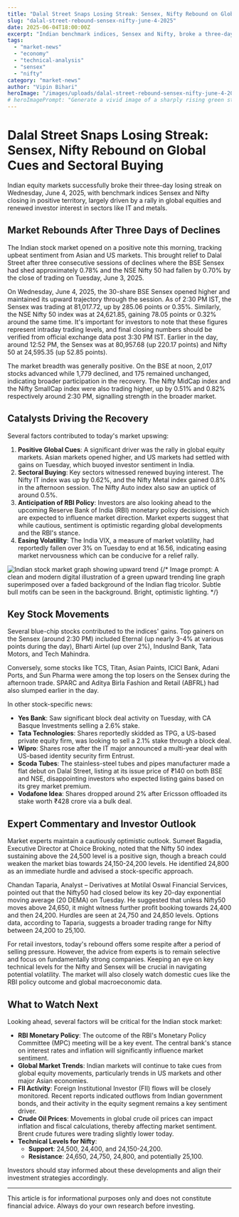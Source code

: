 ```yaml
---
title: "Dalal Street Snaps Losing Streak: Sensex, Nifty Rebound on Global Cues and Sectoral Buying"
slug: "dalal-street-rebound-sensex-nifty-june-4-2025"
date: 2025-06-04T18:00:00Z
excerpt: "Indian benchmark indices, Sensex and Nifty, broke a three-day losing spell on June 4, 2025, closing higher due to positive global equities and renewed buying in IT and metal stocks. Investors eye the upcoming RBI policy for future direction."
tags:
  - "market-news"
  - "economy"
  - "technical-analysis"
  - "sensex"
  - "nifty"
category: "market-news"
author: "Vipin Bihari"
heroImage: "/images/uploads/dalal-street-rebound-sensex-nifty-june-4-2025/market-rebound.jpg"
# heroImagePrompt: "Generate a vivid image of a sharply rising green stock market arrow as the striking foreground symbol, set against a slightly blurred, recognizable backdrop of the BSE building in Mumbai. Employ a hopeful color palette of bright greens, sky blues, and clean whites. The art style should be modern and sleek, akin to a financial news graphic. Use a dynamic low-angle camera shot to emphasize upward momentum and optimism, with bright, clear lighting."
---
```


# Dalal Street Snaps Losing Streak: Sensex, Nifty Rebound on Global Cues and Sectoral Buying

Indian equity markets successfully broke their three-day losing streak on Wednesday, June 4, 2025, with benchmark indices Sensex and Nifty closing in positive territory, largely driven by a rally in global equities and renewed investor interest in sectors like IT and metals.

## Market Rebounds After Three Days of Declines

The Indian stock market opened on a positive note this morning, tracking upbeat sentiment from Asian and US markets. This brought relief to Dalal Street after three consecutive sessions of declines where the BSE Sensex had shed approximately 0.78% and the NSE Nifty 50 had fallen by 0.70% by the close of trading on Tuesday, June 3, 2025.

On Wednesday, June 4, 2025, the 30-share BSE Sensex opened higher and maintained its upward trajectory through the session. As of 2:30 PM IST, the Sensex was trading at 81,017.72, up by 285.06 points or 0.35%. Similarly, the NSE Nifty 50 index was at 24,621.85, gaining 78.05 points or 0.32% around the same time. It's important for investors to note that these figures represent intraday trading levels, and final closing numbers should be verified from official exchange data post 3:30 PM IST. Earlier in the day, around 12:52 PM, the Sensex was at 80,957.68 (up 220.17 points) and Nifty 50 at 24,595.35 (up 52.85 points).

The market breadth was generally positive. On the BSE at noon, 2,017 stocks advanced while 1,779 declined, and 175 remained unchanged, indicating broader participation in the recovery. The Nifty MidCap index and the Nifty SmallCap index were also trading higher, up by 0.51% and 0.82% respectively around 2:30 PM, signalling strength in the broader market.

## Catalysts Driving the Recovery

Several factors contributed to today's market upswing:

1.  **Positive Global Cues**: A significant driver was the rally in global equity markets. Asian markets opened higher, and US markets had settled with gains on Tuesday, which buoyed investor sentiment in India.
2.  **Sectoral Buying**: Key sectors witnessed renewed buying interest. The Nifty IT index was up by 0.62%, and the Nifty Metal index gained 0.8% in the afternoon session. The Nifty Auto index also saw an uptick of around 0.5%.
3.  **Anticipation of RBI Policy**: Investors are also looking ahead to the upcoming Reserve Bank of India (RBI) monetary policy decisions, which are expected to influence market direction. Market experts suggest that while cautious, sentiment is optimistic regarding global developments and the RBI's stance.
4.  **Easing Volatility**: The India VIX, a measure of market volatility, had reportedly fallen over 3% on Tuesday to end at 16.56, indicating easing market nervousness which can be conducive for a relief rally.

![Indian stock market graph showing upward trend](/images/uploads/dalal-street-rebound-sensex-nifty-june-4-2025/market-graph.jpg)
{/* Image prompt: A clean and modern digital illustration of a green upward trending line graph superimposed over a faded background of the Indian flag tricolor. Subtle bull motifs can be seen in the background. Bright, optimistic lighting. */}

## Key Stock Movements

Several blue-chip stocks contributed to the indices' gains. Top gainers on the Sensex (around 2:30 PM) included Eternal (up nearly 3-4% at various points during the day), Bharti Airtel (up over 2%), IndusInd Bank, Tata Motors, and Tech Mahindra.

Conversely, some stocks like TCS, Titan, Asian Paints, ICICI Bank, Adani Ports, and Sun Pharma were among the top losers on the Sensex during the afternoon trade. SPARC and Aditya Birla Fashion and Retail (ABFRL) had also slumped earlier in the day.

In other stock-specific news:
*   **Yes Bank**: Saw significant block deal activity on Tuesday, with CA Basque Investments selling a 2.6% stake.
*   **Tata Technologies**: Shares reportedly skidded as TPG, a US-based private equity firm, was looking to sell a 2.1% stake through a block deal.
*   **Wipro**: Shares rose after the IT major announced a multi-year deal with US-based identity security firm Entrust.
*   **Scoda Tubes**: The stainless-steel tubes and pipes manufacturer made a flat debut on Dalal Street, listing at its issue price of ₹140 on both BSE and NSE, disappointing investors who expected listing gains based on its grey market premium.
*   **Vodafone Idea**: Shares dropped around 2% after Ericsson offloaded its stake worth ₹428 crore via a bulk deal.

## Expert Commentary and Investor Outlook

Market experts maintain a cautiously optimistic outlook. Sumeet Bagadia, Executive Director at Choice Broking, noted that the Nifty 50 index sustaining above the 24,500 level is a positive sign, though a breach could weaken the market bias towards 24,150-24,200 levels. He identified 24,800 as an immediate hurdle and advised a stock-specific approach.

Chandan Taparia, Analyst – Derivatives at Motilal Oswal Financial Services, pointed out that the Nifty50 had closed below its key 20-day exponential moving average (20 DEMA) on Tuesday. He suggested that unless Nifty50 moves above 24,650, it might witness further profit booking towards 24,400 and then 24,200. Hurdles are seen at 24,750 and 24,850 levels. Options data, according to Taparia, suggests a broader trading range for Nifty between 24,200 to 25,100.

For retail investors, today's rebound offers some respite after a period of selling pressure. However, the advice from experts is to remain selective and focus on fundamentally strong companies. Keeping an eye on key technical levels for the Nifty and Sensex will be crucial in navigating potential volatility. The market will also closely watch domestic cues like the RBI policy outcome and global macroeconomic data.

## What to Watch Next

Looking ahead, several factors will be critical for the Indian stock market:

*   **RBI Monetary Policy**: The outcome of the RBI's Monetary Policy Committee (MPC) meeting will be a key event. The central bank's stance on interest rates and inflation will significantly influence market sentiment.
*   **Global Market Trends**: Indian markets will continue to take cues from global equity movements, particularly trends in US markets and other major Asian economies.
*   **FII Activity**: Foreign Institutional Investor (FII) flows will be closely monitored. Recent reports indicated outflows from Indian government bonds, and their activity in the equity segment remains a key sentiment driver.
*   **Crude Oil Prices**: Movements in global crude oil prices can impact inflation and fiscal calculations, thereby affecting market sentiment. Brent crude futures were trading slightly lower today.
*   **Technical Levels for Nifty**:
    *   **Support**: 24,500, 24,400, and 24,150-24,200.
    *   **Resistance**: 24,650, 24,750, 24,800, and potentially 25,100.

Investors should stay informed about these developments and align their investment strategies accordingly.

---

This article is for informational purposes only and does not constitute financial advice. Always do your own research before investing.